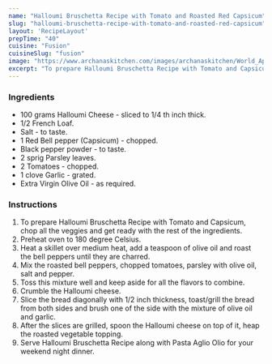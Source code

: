 ---
name: "Halloumi Bruschetta Recipe with Tomato and Roasted Red Capsicum"
slug: "halloumi-bruschetta-recipe-with-tomato-and-roasted-red-capsicum"
layout: 'RecipeLayout'
prepTime: "40"
cuisine: "Fusion"
cuisineSlug: "fusion"
image: "https://www.archanaskitchen.com/images/archanaskitchen/World_Appetizers/Halloumi_Bruschetta_Recipe_with_Tomato_Onion_and_Capsicum-1.jpg"
excerpt: "To prepare Halloumi Bruschetta Recipe with Tomato and Capsicum, chop all the veggies and get ready with the rest of the ingredients"
---

### Ingredients

- 100 grams Halloumi Cheese - sliced to 1/4 th inch thick.
- 1/2 French Loaf.
- Salt - to taste.
- 1 Red Bell pepper (Capsicum) - chopped.
- Black pepper powder - to taste.
- 2 sprig Parsley leaves.
- 2 Tomatoes - chopped.
- 1 clove Garlic - grated.
- Extra Virgin Olive Oil - as required.

### Instructions

1. To prepare Halloumi Bruschetta Recipe with Tomato and Capsicum, chop all the veggies and get ready with the rest of the ingredients.
1. Preheat oven to 180 degree Celsius.
1. Heat a skillet over medium heat, add a teaspoon of olive oil and roast the bell peppers until they are charred.
1. Mix the roasted bell peppers, chopped tomatoes, parsley with olive oil, salt and pepper.
1. Toss this mixture well and keep aside for all the flavors to combine.
1. Crumble the Halloumi cheese.
1. Slice the bread diagonally with 1/2 inch thickness, toast/grill the bread from both sides and brush one of the side with the mixture of olive oil and garlic.
1. After the slices are grilled, spoon the Halloumi cheese on top of it, heap the roasted vegetable topping.
1. Serve Halloumi Bruschetta Recipe along with Pasta Aglio Olio for your weekend night dinner.
